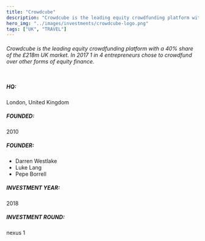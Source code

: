 ```yaml
---
title: "Crowdcube"
description: "Crowdcube is the leading equity crowdfunding platform with a 40% share of the £218m UK market. In 2017 1 in 4 entrepreneurs chose to crowdfund over other forms of equity finance."
hero_img: "../images/investments/crowdcube-logo.png"
tags: ["UK", "TRAVEL"]
---
```


###### Crowdcube is the leading equity crowdfunding platform with a 40% share of the £218m UK market. In 2017 1 in 4 entrepreneurs chose to crowdfund over other forms of equity finance. <br /> <br/>

##### HQ: <br/>

London, United Kingdom

##### FOUNDED: <br/>

2010

##### FOUNDER: <br/>

- Darren Westlake
- Luke Lang
- Pepe Borrell

##### INVESTMENT YEAR: <br/>

2018

##### INVESTMENT ROUND: <br/>

nexus 1
